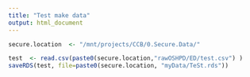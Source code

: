 ---
title: "Test make data"
output: html_document
---


```{r}

secure.location  <- "/mnt/projects/CCB/0.Secure.Data/"

test  <- read.csv(paste0(secure.location,"rawOSHPD/ED/test.csv") )
saveRDS(test, file=paste0(secure.location, "myData/TeSt.rds"))


```







